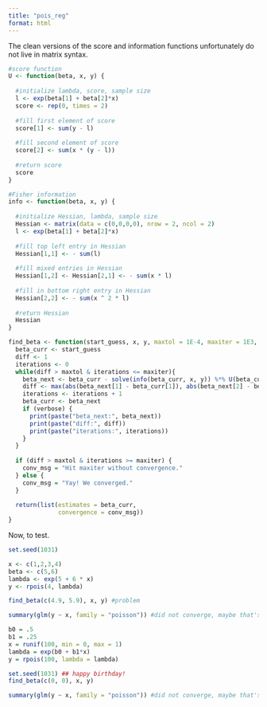 ```yaml
---
title: "pois_reg"
format: html
---
```


The clean versions of the score and information functions unfortunately do not live in matrix syntax.


```r
#score function
U <- function(beta, x, y) {
  
  #initialize lambda, score, sample size
  l <- exp(beta[1] + beta[2]*x)
  score <- rep(0, times = 2)
  
  #fill first element of score
  score[1] <- sum(y - l)
  
  #fill second element of score
  score[2] <- sum(x * (y - l))
  
  #return score
  score
}

#Fisher information
info <- function(beta, x, y) {
  
  #initialize Hessian, lambda, sample size
  Hessian <- matrix(data = c(0,0,0,0), nrow = 2, ncol = 2)
  l <- exp(beta[1] + beta[2]*x)
  
  #fill top left entry in Hessian
  Hessian[1,1] <- - sum(l)
  
  #fill mixed entries in Hessian
  Hessian[1,2] <- Hessian[2,1] <- - sum(x * l)
  
  #fill in bottom right entry in Hessian
  Hessian[2,2] <- - sum(x ^ 2 * l)
  
  #return Hessian
  Hessian
}
```

```r
find_beta <- function(start_guess, x, y, maxtol = 1E-4, maxiter = 1E3, verbose = FALSE) {
  beta_curr <- start_guess
  diff <- 1
  iterations <- 0
  while(diff > maxtol & iterations <= maxiter){
    beta_next <- beta_curr - solve(info(beta_curr, x, y)) %*% U(beta_curr, x, y)
    diff <- max(abs(beta_next[1] - beta_curr[1]), abs(beta_next[2] - beta_curr[2]))
    iterations <- iterations + 1
    beta_curr <- beta_next
    if (verbose) {
      print(paste("beta_next:", beta_next))
      print(paste("diff:", diff))
      print(paste("iterations:", iterations))
    }
  }
  
  if (diff > maxtol & iterations >= maxiter) {
    conv_msg = "Hit maxiter without convergence."
  } else {
    conv_msg = "Yay! We converged."
  }
  
  return(list(estimates = beta_curr, 
              convergence = conv_msg))
}
```

Now, to test.
```r
set.seed(1031)

x <- c(1,2,3,4)
beta <- c(5,6)
lambda <- exp(5 + 6 * x)
y <- rpois(4, lambda)

find_beta(c(4.9, 5.9), x, y) #problem

summary(glm(y ~ x, family = "poisson")) #did not converge, maybe that's why?

```

```r
b0 = .5
b1 = .25
x = runif(100, min = 0, max = 1)
lambda = exp(b0 + b1*x)
y = rpois(100, lambda = lambda) 

set.seed(1031) ## happy birthday!
find_beta(c(0, 0), x, y)

summary(glm(y ~ x, family = "poisson")) #did not converge, maybe that's why?
```